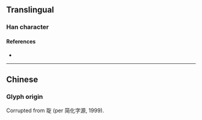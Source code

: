{{also|瓊}}
{{character info}}
==Translingual==

===Han character===
{{Han char|rn=96|rad=玉|as=08|sn=12|four=|canj=MGYRF|ids=⿰[[玉|⺩]][[京]]}}

====References====
* {{Han ref|kx=0736.081|hdz=21123.020|uh=743C|ud=29756}}

----

==Chinese==
===Glyph origin===
Corrupted from 琁 (per 简化字源, 1999).
{{zh-see|瓊}}